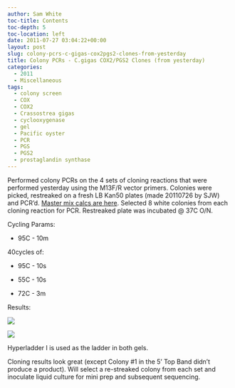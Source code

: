 ```yaml
---
author: Sam White
toc-title: Contents
toc-depth: 5
toc-location: left
date: 2011-07-27 03:04:22+00:00
layout: post
slug: colony-pcrs-c-gigas-cox2pgs2-clones-from-yesterday
title: Colony PCRs - C.gigas COX2/PGS2 Clones (from yesterday)
categories:
  - 2011
  - Miscellaneous
tags:
  - colony screen
  - COX
  - COX2
  - Crassostrea gigas
  - cyclooxygenase
  - gel
  - Pacific oyster
  - PCR
  - PGS
  - PGS2
  - prostaglandin synthase
---
```


Performed colony PCRs on the 4 sets of cloning reactions that were performed yesterday using the M13F/R vector primers. Colonies were picked, restreaked on a fresh LB Kan50 plates (made 20110726 by SJW) and PCR'd. [Master mix calcs are here](https://eagle.fish.washington.edu/Arabidopsis/Notebook%20Workup%20Files/20110726-01.jpg). Selected 8 white colonies from each cloning reaction for PCR. Restreaked plate was incubated @ 37C O/N.

Cycling Params:




    
  * 95C - 10m



40cycles of:


    
  * 95C - 10s

    
  * 55C - 10s

    
  * 72C - 3m



Results:

![](https://eagle.fish.washington.edu/Arabidopsis/20110727-01%20Gel.jpg)

![](https://eagle.fish.washington.edu/Arabidopsis/20110727-02%20Gel.jpg)

Hyperladder I is used as the ladder in both gels.

Cloning results look great (except Colony #1 in the 5' Top Band didn't produce a product). Will select a re-streaked colony from each set and inoculate liquid culture for mini prep and subsequent sequencing.
